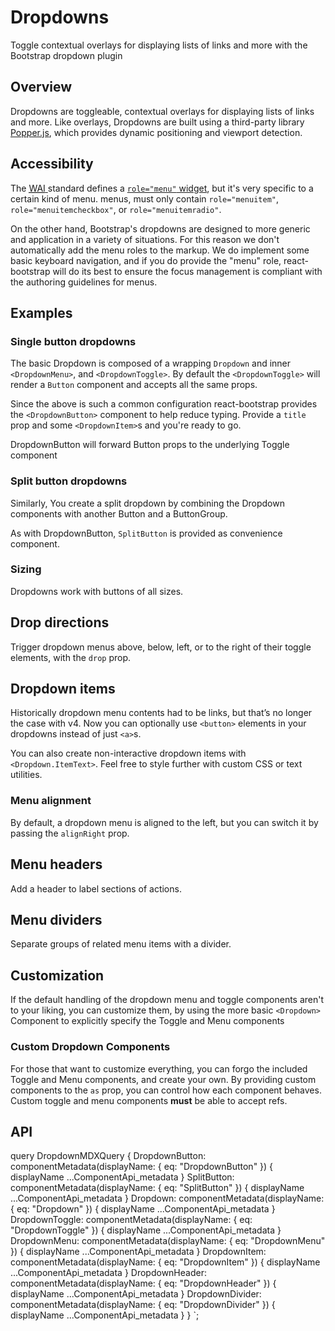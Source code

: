 



# Dropdowns

<p className="lead">
  Toggle contextual overlays for displaying lists of links and more with
  the Bootstrap dropdown plugin
</p>

## Overview

Dropdowns are toggleable, contextual overlays for displaying lists of
links and more. Like overlays, Dropdowns are built using a third-party
library <a href="https://popper.js.org/">Popper.js</a>, which provides
dynamic positioning and viewport detection.


## Accessibility

The <a href="https://www.w3.org/TR/wai-aria/"><abbr title="Web Accessibility Initiative">WAI</abbr> <ARIA /></a> standard
defines a [`role="menu"` widget][1], but it's very specific to a certain kind of menu. <ARIA /> menus, must
only contain `role="menuitem"`, `role="menuitemcheckbox"`, or `role="menuitemradio"`.

On the other hand, Bootstrap's dropdowns are designed to more generic
and application in a variety of situations. For this reason we don't
automatically add the menu roles to the markup. We do implement some
basic keyboard navigation, and if you do provide the "menu" role,
react-bootstrap will do its best to ensure the focus management is
compliant with the <ARIA /> authoring guidelines for menus.

## Examples

### Single button dropdowns

The basic Dropdown is composed of a wrapping `Dropdown` and
inner `<DropdownMenu>`, and `<DropdownToggle>`. By
default the `<DropdownToggle>` will render a
`Button` component and accepts all the same props.

<ReactPlayground codeText={DropdownBasic} />

Since the above is such a common configuration react-bootstrap provides
the `<DropdownButton>` component to help reduce typing. Provide
a `title` prop and some `<DropdownItem>`s and you're
ready to go.


<ReactPlayground codeText={DropdownBasicButton} />

DropdownButton will forward Button props to the underlying Toggle
component

<ReactPlayground codeText={DropdownVariants} />

### Split button dropdowns

Similarly, You create a split dropdown by combining the Dropdown
components with another Button and a ButtonGroup.

<ReactPlayground codeText={SplitBasic} />


As with DropdownButton, `SplitButton` is provided as
convenience component.

<ReactPlayground codeText={SplitVariants} />

### Sizing

Dropdowns work with buttons of all sizes.

<ReactPlayground codeText={DropdownButtonSizes} />

## Drop directions

Trigger dropdown menus above, below, left, or to the right of their
toggle elements, with the `drop` prop.

<ReactPlayground codeText={DropDirections} />

## Dropdown items

Historically dropdown menu contents had to be links, but that’s no
longer the case with v4. Now you can optionally use
`<button>` elements in your dropdowns instead of just `<a>`s.

You can also create non-interactive dropdown items with `<Dropdown.ItemText>`.
Feel free to style further with custom CSS or text utilities.

<ReactPlayground codeText={DropdownItemTags} />

### Menu alignment

By default, a dropdown menu is aligned to the left, but you can switch
it by passing the `alignRight` prop.

<ReactPlayground codeText={MenuAlignRight} />

## Menu headers

Add a header to label sections of actions.

<ReactPlayground
  codeText={MenuHeaders}
  exampleClassName={styles.staticDropdownMenu}
/>

## Menu dividers

Separate groups of related menu items with a divider.

<ReactPlayground
  codeText={MenuDividers}
  exampleClassName={styles.staticDropdownMenu}
/>

## Customization

If the default handling of the dropdown menu and toggle components
aren't to your liking, you can customize them, by using the more basic
`<Dropdown>` Component to explicitly specify the Toggle and
Menu components

<ReactPlayground
  codeText={DropdownButtonCustom}
  exampleClassName={styles.customDropdownMenu}
/>

### Custom Dropdown Components

For those that want to customize everything, you can forgo the included
Toggle and Menu components, and create your own. By providing custom
components to the `as` prop, you can control how each
component behaves. Custom toggle and menu components __must__ be able to accept refs.

<ReactPlayground codeText={DropdownButtonCustomMenu} />

## API

<ComponentApi metadata={props.data.DropdownButton} />

<ComponentApi metadata={props.data.SplitButton} />

<ComponentApi metadata={props.data.Dropdown} />

<ComponentApi metadata={props.data.DropdownToggle} exportedBy={props.data.Dropdown} />

<ComponentApi metadata={props.data.DropdownMenu} exportedBy={props.data.Dropdown} />

<ComponentApi metadata={props.data.DropdownItem} exportedBy={props.data.Dropdown} />
<ComponentApi metadata={props.data.DropdownHeader} exportedBy={props.data.Dropdown} />
<ComponentApi
metadata={props.data.DropdownDivider}
exportedBy={props.data.Dropdown}
/>


  query DropdownMDXQuery {
    DropdownButton: componentMetadata(displayName: { eq: "DropdownButton" }) {
      displayName
      ...ComponentApi_metadata
    }
    SplitButton: componentMetadata(displayName: { eq: "SplitButton" }) {
      displayName
      ...ComponentApi_metadata
    }
    Dropdown: componentMetadata(displayName: { eq: "Dropdown" }) {
      displayName
      ...ComponentApi_metadata
    }
    DropdownToggle: componentMetadata(displayName: { eq: "DropdownToggle" }) {
      displayName
      ...ComponentApi_metadata
    }
    DropdownMenu: componentMetadata(displayName: { eq: "DropdownMenu" }) {
      displayName
      ...ComponentApi_metadata
    }
    DropdownItem: componentMetadata(displayName: { eq: "DropdownItem" }) {
      displayName
      ...ComponentApi_metadata
    }
    DropdownHeader: componentMetadata(displayName: { eq: "DropdownHeader" }) {
      displayName
      ...ComponentApi_metadata
    }
    DropdownDivider: componentMetadata(displayName: { eq: "DropdownDivider" }) {
      displayName
      ...ComponentApi_metadata
    }
  }
`;

[0]: https://www.w3.org/TR/wai-aria/
[1]: https://www.w3.org/TR/wai-aria-1.1/#menu
